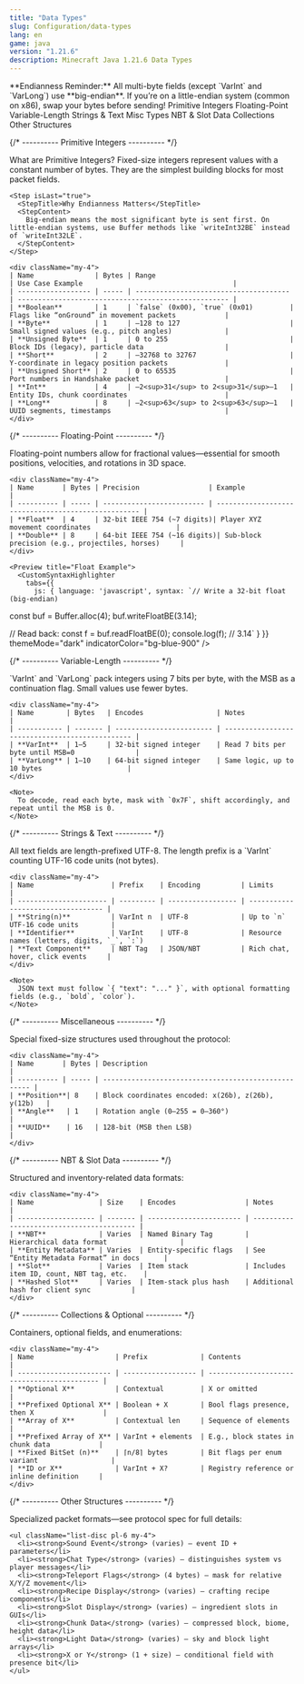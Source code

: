```yaml
---
title: "Data Types"
slug: Configuration/data-types
lang: en
game: java
version: "1.21.6"
description: Minecraft Java 1.21.6 Data Types
---
```


<Note type="info">
  **Endianness Reminder:** All multi-byte fields (except `VarInt` and `VarLong`)
  use **big-endian**. If you’re on a little-endian system (common on x86), swap
  your bytes before sending!
</Note>

<Tabs defaultValue="primitive" orientation="vertical">
  <TabsList>
    <Tab value="primitive">Primitive Integers</Tab>
    <Tab value="floating">Floating-Point</Tab>
    <Tab value="varint">Variable-Length</Tab>
    <Tab value="string">Strings & Text</Tab>
    <Tab value="misc">Misc Types</Tab>
    <Tab value="nbtslot">NBT & Slot Data</Tab>
    <Tab value="collections">Collections</Tab>
    <Tab value="others">Other Structures</Tab>
  </TabsList>

{/* ---------- Primitive Integers ---------- */}

  <TabsContent value="primitive">
    <Step>
      <StepTitle>What are Primitive Integers?</StepTitle>
      <StepContent>
        Fixed-size integers represent values with a constant number of bytes. They are the simplest building blocks for most packet fields.
      </StepContent>
    </Step>

    <Step isLast="true">
      <StepTitle>Why Endianness Matters</StepTitle>
      <StepContent>
        Big-endian means the most significant byte is sent first. On little-endian systems, use Buffer methods like `writeInt32BE` instead of `writeInt32LE`.
      </StepContent>
    </Step>

    <div className="my-4">
    | Name               | Bytes | Range                                  | Use Case Example                                     |
    | ------------------ | ----- | -------------------------------------- | ---------------------------------------------------- |
    | **Boolean**        | 1     | `false` (0x00), `true` (0x01)         | Flags like “onGround” in movement packets            |
    | **Byte**           | 1     | –128 to 127                           | Small signed values (e.g., pitch angles)             |
    | **Unsigned Byte**  | 1     | 0 to 255                              | Block IDs (legacy), particle data                    |
    | **Short**          | 2     | –32768 to 32767                       | Y-coordinate in legacy position packets              |
    | **Unsigned Short** | 2     | 0 to 65535                            | Port numbers in Handshake packet                     |
    | **Int**            | 4     | –2<sup>31</sup> to 2<sup>31</sup>–1   | Entity IDs, chunk coordinates                        |
    | **Long**           | 8     | –2<sup>63</sup> to 2<sup>63</sup>–1   | UUID segments, timestamps                            |
    </div>

  </TabsContent>

{/* ---------- Floating-Point ---------- */}

  <TabsContent value="floating">
    <p>Floating-point numbers allow for fractional values—essential for smooth positions, velocities, and rotations in 3D space.</p>

    <div className="my-4">
    | Name       | Bytes | Precision                 | Example                                             |
    | ---------- | ----- | ------------------------- | --------------------------------------------------- |
    | **Float**  | 4     | 32-bit IEEE 754 (~7 digits)| Player XYZ movement coordinates                     |
    | **Double** | 8     | 64-bit IEEE 754 (~16 digits)| Sub-block precision (e.g., projectiles, horses)     |
    </div>

    <Preview title="Float Example">
      <CustomSyntaxHighlighter
        tabs={{
          js: { language: 'javascript', syntax: `// Write a 32-bit float (big-endian)

const buf = Buffer.alloc(4);
buf.writeFloatBE(3.14);

// Read back:
const f = buf.readFloatBE(0);
console.log(f); // 3.14` }
}}
themeMode="dark"
indicatorColor="bg-blue-900"
/>
</Preview>

  </TabsContent>

{/* ---------- Variable-Length ---------- */}

  <TabsContent value="varint">
    <p>`VarInt` and `VarLong` pack integers using 7 bits per byte, with the MSB as a continuation flag. Small values use fewer bytes.</p>

    <div className="my-4">
    | Name        | Bytes   | Encodes                  | Notes                                           |
    | ----------- | ------- | ------------------------ | ----------------------------------------------- |
    | **VarInt**  | 1–5     | 32-bit signed integer    | Read 7 bits per byte until MSB=0               |
    | **VarLong** | 1–10    | 64-bit signed integer    | Same logic, up to 10 bytes                     |
    </div>

    <Note>
      To decode, read each byte, mask with `0x7F`, shift accordingly, and repeat until the MSB is 0.
    </Note>

  </TabsContent>

{/* ---------- Strings & Text ---------- */}

  <TabsContent value="string">
    <p>All text fields are length-prefixed UTF-8. The length prefix is a `VarInt` counting UTF-16 code units (not bytes).</p>

    <div className="my-4">
    | Name                   | Prefix    | Encoding          | Limits                             |
    | ---------------------- | --------- | ----------------- | ---------------------------------- |
    | **String(n)**          | VarInt n  | UTF-8             | Up to `n` UTF-16 code units        |
    | **Identifier**         | VarInt    | UTF-8             | Resource names (letters, digits, `_`, `:`)
    | **Text Component**     | NBT Tag   | JSON/NBT          | Rich chat, hover, click events     |
    </div>

    <Note>
      JSON text must follow `{ "text": "..." }`, with optional formatting fields (e.g., `bold`, `color`).
    </Note>

  </TabsContent>

{/* ---------- Miscellaneous ---------- */}

  <TabsContent value="misc">
    <p>Special fixed-size structures used throughout the protocol:</p>

    <div className="my-4">
    | Name       | Bytes | Description                                          |
    | ---------- | ----- | ---------------------------------------------------- |
    | **Position**| 8    | Block coordinates encoded: x(26b), z(26b), y(12b)   |
    | **Angle**   | 1    | Rotation angle (0–255 = 0–360°)                     |
    | **UUID**    | 16   | 128-bit (MSB then LSB)                               |
    </div>

  </TabsContent>

{/* ---------- NBT & Slot Data ---------- */}

  <TabsContent value="nbtslot">
    <p>Structured and inventory-related data formats:</p>

    <div className="my-4">
    | Name                | Size    | Encodes                 | Notes                                     |
    | ------------------- | ------- | ----------------------- | ----------------------------------------- |
    | **NBT**             | Varies  | Named Binary Tag        | Hierarchical data format                  |
    | **Entity Metadata** | Varies  | Entity-specific flags   | See “Entity Metadata Format” in docs      |
    | **Slot**            | Varies  | Item stack              | Includes item ID, count, NBT tag, etc.    |
    | **Hashed Slot**     | Varies  | Item-stack plus hash    | Additional hash for client sync          |
    </div>

  </TabsContent>

{/* ---------- Collections & Optional ---------- */}

  <TabsContent value="collections">
    <p>Containers, optional fields, and enumerations:</p>

    <div className="my-4">
    | Name                    | Prefix             | Contents                                    |
    | ----------------------- | ------------------ | ------------------------------------------- |
    | **Optional X**          | Contextual         | X or omitted                                |
    | **Prefixed Optional X** | Boolean + X        | Bool flags presence, then X                 |
    | **Array of X**          | Contextual len     | Sequence of elements                        |
    | **Prefixed Array of X** | VarInt + elements  | E.g., block states in chunk data            |
    | **Fixed BitSet (n)**    | ⌈n/8⌉ bytes        | Bit flags per enum variant                  |
    | **ID or X**             | VarInt + X?        | Registry reference or inline definition     |
    </div>

  </TabsContent>

{/* ---------- Other Structures ---------- */}

  <TabsContent value="others">
    <p>Specialized packet formats—see protocol spec for full details:</p>

    <ul className="list-disc pl-6 my-4">
      <li><strong>Sound Event</strong> (varies) – event ID + parameters</li>
      <li><strong>Chat Type</strong> (varies) – distinguishes system vs player messages</li>
      <li><strong>Teleport Flags</strong> (4 bytes) – mask for relative X/Y/Z movement</li>
      <li><strong>Recipe Display</strong> (varies) – crafting recipe components</li>
      <li><strong>Slot Display</strong> (varies) – ingredient slots in GUIs</li>
      <li><strong>Chunk Data</strong> (varies) – compressed block, biome, height data</li>
      <li><strong>Light Data</strong> (varies) – sky and block light arrays</li>
      <li><strong>X or Y</strong> (1 + size) – conditional field with presence bit</li>
    </ul>

  </TabsContent>
</Tabs>
